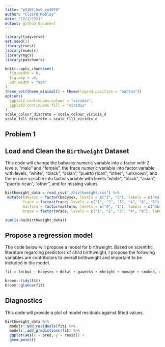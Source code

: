 ```yaml
---
title: "p8105_hw6_cm4070"
author: "Claire Mobley"
date: "12/1/2021"
output: github_document 
---
```


```r
library(tidyverse)
set.seed(1)
library(rvest)
library(modelr)
library(mgcv)
library(patchwork)

knitr::opts_chunk$set(
  fig.width = 6,
  fig.asp = .6,
  out.width = "90%"
)
theme_set(theme_minimal() + theme(legend.position = "bottom"))
options(
  ggplot2.continuous.colour = "viridis",
  ggplot2.continuous.fill = "viridis"
)
scale_colour_discrete = scale_colour_viridis_d
scale_fill_discrete = scale_fill_viridis_d
```

## Problem 1

## Load and Clean the `Birthweight` Dataset

This code will change the babysex numeric variable into a factor with 2 levels, "male" and "female", the frace numeric variable into factor variable with levels,  "white", "black", "asian", "puerto rican", "other", "unknown", and the m race variable into factor variable with levels "white", "black", "asian", "puerto rican", "other", and for missing values.

```r
birthweight_data = read_csv("./birthweight.csv") %>% 
 mutate(babysex = factor(babysex, levels = c("1", "2"), labels = c("male", "female")),
        frace = factor(frace, levels = c("1", "2", "3", "4", "8", "9"), labels = c("white", "black", "asian", "puerto rican", "other", "unknown")), 
        malform = factor(malform, levels = c("0", "1"), labels = c("absent", "present")),
        mrace = factor(mrace, levels = c("1", "2", "3", "4", "8"), labels = c("white", "black", "asian", "puerto rican", "other"))) 

sum(is.na(birthweight_data))
```

## Propose a regression model 

The code below will propose a model for birthweight. Based on scientific literature regarding predictors of child birthweight, I propose the following variables are contributors to overall birthweight and important to be included in the model.

```r
fit = lm(bwt ~ babysex + delwt + gaweeks + mheight + momage + smoken, data = birthweight_data)

broom::tidy(fit)
broom::glance(fit)
```

## Diagnostics

This code will provide a plot of model residuals against fitted values.

```r
birthweight_data %>% 
  modelr::add_residuals(fit) %>% 
  modelr::add_predictions(fit) %>% 
  ggplot(aes(x = pred, y = resid)) +
  geom_point()
```

